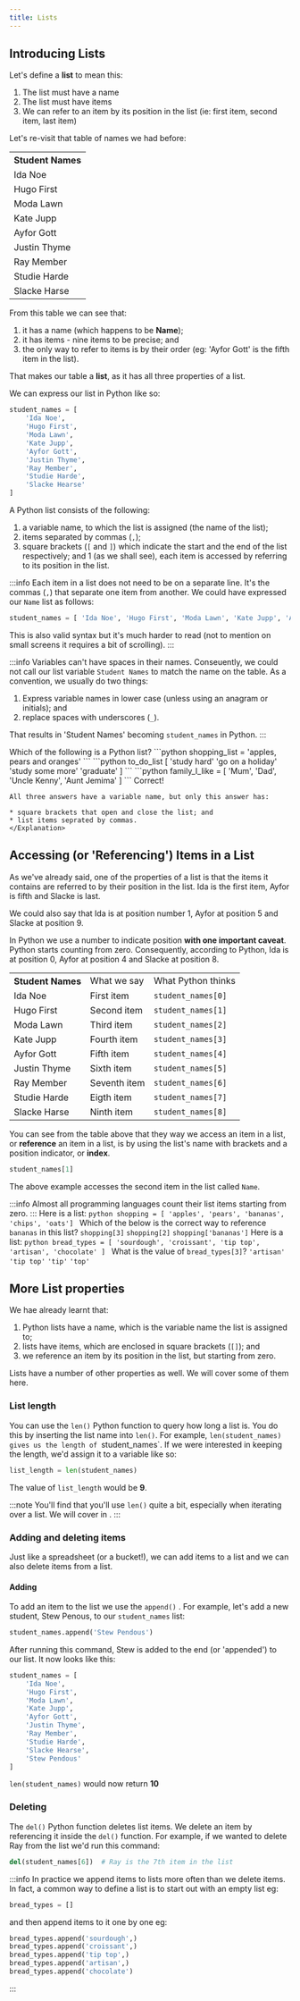 ```yaml
---
title: Lists
---
```


## Introducing Lists
Let's define a **list** to mean this:

1. The list must have a name
2. The list must have items
3. We can refer to an item by its position in the list (ie: first item, second item, last item)

Let's re-visit that table of names we had before:
<table className="complexDataTableExamples">
    <tr><th>Student Names</th></tr>
    <tr><td>Ida Noe</td></tr>
    <tr><td>Hugo First</td></tr>
    <tr><td>Moda Lawn</td></tr>
    <tr><td>Kate Jupp</td></tr>
    <tr><td>Ayfor Gott</td></tr>
    <tr><td>Justin Thyme</td></tr>
    <tr><td>Ray Member</td></tr>
    <tr><td>Studie Harde</td></tr>
    <tr><td>Slacke Harse</td></tr>
</table>
From this table we can see that:

1. it has a name (which happens to be **Name**);
2. it has items - nine items to be precise; and
3. the only way to refer to items is by their order (eg: 'Ayfor Gott' is the fifth item in the list).

That makes our table a **list**, as it has all three properties of a list.

We can express our list in Python like so:
```python
student_names = [
    'Ida Noe',
    'Hugo First',
    'Moda Lawn',
    'Kate Jupp',
    'Ayfor Gott',
    'Justin Thyme',
    'Ray Member',
    'Studie Harde',
    'Slacke Hearse'
]
```
A Python list consists of the following:
1. a variable name, to which the list is assigned (the name of the list);
1. items separated by commas (`,`);
1. square brackets (`[` and `]`) which indicate the start and the end of the list respectively; and
1 (as we shall see), each item is accessed by referring to its position in the list.

:::info
Each item in a list does not need to be on a separate line.  It's the commas (`,`) that separate
one item from another.  We could have expressed our `Name` list as follows:
```python
student_names = [ 'Ida Noe', 'Hugo First', 'Moda Lawn', 'Kate Jupp', 'Ayfor Gott', 'Justin Thyme', 'Ray Member', 'Studie Harde', 'Slacke Hearse' ]
```
This is also valid syntax but it's much harder to read (not to mention on small screens it
requires a bit of scrolling).
:::

:::info
Variables can't have spaces in their names.  Conseuently, we could not call our list variable
`Student Names` to match the name on the table.  As a convention, we usually do two things:

1. Express variable names in lower case (unless using an anagram or initials); and
1. replace spaces with underscores (`_`).

That results in 'Student Names' becoming `student_names` in Python.
:::

<Quizlet>
    Which of the following is a Python list?
    <Answer>
    ```python
    shopping_list = 'apples, pears and oranges'
    ```
    </Answer>
    <Answer>
    ```python
    to_do_list [ 
        'study hard'
        'go on a holiday'
        'study some more'
        'graduate'
    ]
    ```
    </Answer>
    <Answer isCorrect>
    ```python
    family_I_like = [
        'Mum',
        'Dad',
        'Uncle Kenny',
        'Aunt Jemima'
    ]
    ```
    </Answer>
    <Explanation correctAnswer>
    Correct!

    All three answers have a variable name, but only this answer has:

    * square brackets that open and close the list; and
    * list items seprated by commas.
    </Explanation>
</Quizlet>

## Accessing (or 'Referencing') Items in a List
As we've already said, one of the properties of a list is that the items it contains are 
referred to by their position in the list.  Ida is the first item, Ayfor is fifth and 
Slacke is last.

We could also say that Ida is at position number 1, Ayfor at position 5 and Slacke at 
position 9.

In Python we use a number to indicate position **with one important caveat**.  Python starts
counting from zero.  Consequently, according to Python, Ida is at position 0, Ayfor at position 4
and Slacke at position 8.

<table className="complexDataTableExamples">
    <tr>
        <th>Student Names</th>
        <td>What we say</td>
        <td>What Python thinks</td>
    </tr>
    <tr>
        <td>Ida Noe</td>
        <td>First item</td>
        <td>
            <code>student_names[0]</code>
        </td>
    </tr>
    <tr>
        <td>Hugo First</td>
        <td>Second item</td>
        <td>
            <code>student_names[1]</code>
        </td>
    </tr>
    <tr>
        <td>Moda Lawn</td>
        <td>Third item</td>
        <td>
            <code>student_names[2]</code>
        </td>
    </tr>
    <tr>
        <td>Kate Jupp</td>
        <td>Fourth item</td>
        <td>
            <code>student_names[3]</code>
        </td>
    </tr>
    <tr>
        <td>Ayfor Gott</td>
        <td>Fifth item</td>
        <td>
            <code>student_names[4]</code>
        </td>
    </tr>
    <tr>
        <td>Justin Thyme</td>
        <td>Sixth item</td>
        <td>
            <code>student_names[5]</code>
        </td>
    </tr>
    <tr>
        <td>Ray Member</td>
        <td>Seventh item</td>
        <td>
            <code>student_names[6]</code>
        </td>
    </tr>
    <tr>
        <td>Studie Harde</td>
        <td>Eigth item</td>
        <td>
            <code>student_names[7]</code>
        </td>
    </tr>
    <tr>
        <td>Slacke Harse</td>
        <td>Ninth item</td>
        <td>
            <code>student_names[8]</code>
        </td>
    </tr>
</table>

You can see from the table above that they way we access an item in a list, or **reference**
an item in a list, is by using the list's name with brackets and a position indicator, or **index**.
```python
student_names[1]
```
The above example accesses the second item in the list called `Name`.

:::info
Almost all programming languages count their list items starting from zero.
:::
<Quizlet>
    Here is a list:
    ```python
    shopping = [ 'apples', 'pears', 'bananas', 'chips', 'oats']
    ```
    Which of the below is the correct way to reference `bananas` in this list?
    <Answer>
    `shopping[3]`
    </Answer>
    <Answer isCorrect>
    `shopping[2]`
    </Answer>
    <Answer>
    `shopping['bananas']`
    </Answer>
</Quizlet>
<Quizlet>
    Here is a list:
    ```python
    bread_types = [
        'sourdough',
        'croissant',
        'tip top',
        'artisan',
        'chocolate'
    ]
    ```
    What is the value of `bread_types[3]`?
    <Answer isCorrect>
    `'artisan'`
    </Answer>
    <Answer>
    `'tip top'`
    </Answer>
    <Answer>
    `'tip'`
    </Answer>
    <Answer>
    `'top'`
    </Answer>
</Quizlet>

## More List properties
We hae already learnt that:
1. Python lists have a name, which is the variable name the list is assigned to;
1. lists have items, which are enclosed in square brackets (`[]`); and
1. we reference an item by its position in the list, but starting from zero.

Lists have a number of other properties as well.  We will cover some of them here.

### List length
You can use the `len()` Python function to query how long a list is.  You do this by 
inserting the list name into `len()`.  For example, `len(student_names) gives us the length
of `student_names`.  If we were interested in keeping the length, we'd assign it to a variable
like so:
```python
list_length = len(student_names)
```
The value of `list_length` would be **9**.

:::note
You'll find that you'll use `len()` quite a bit, especially when iterating over a list.  We
will cover <DisplayGlossaryItem item='iteration' /> in
<DisplayChapter chapter='chapter_06'/>.
:::

### Adding and deleting items
Just like a spreadsheet (or a bucket!), we can add items to a list and we can also delete items
from a list.

#### Adding
To add an item to the list we use the `append()` <DisplayGlossaryItem item='method' />.  For
example, let's add a new student, Stew Penous, to our `student_names` list:
```python
student_names.append('Stew Pendous')
```
After running this command, Stew is added to the end (or 'appended') to our list.  It now
looks like this:
```python
student_names = [
    'Ida Noe',
    'Hugo First',
    'Moda Lawn',
    'Kate Jupp',
    'Ayfor Gott',
    'Justin Thyme',
    'Ray Member',
    'Studie Harde',
    'Slacke Hearse',
    'Stew Pendous'
]
```
`len(student_names)` would now return **10**


### Deleting
The `del()` Python function deletes list items.  We delete an item by referencing it inside
the `del()` function.  For example, if we wanted to delete Ray from the list we'd run this
command: 
```python
del(student_names[6])  # Ray is the 7th item in the list
```
:::info
In practice we append items to lists more often than we delete items.  In fact, a common
way to define a list is to start out with an empty list eg:
```python
bread_types = []
```
and then append items to it one by one eg:
```python
bread_types.append('sourdough',)
bread_types.append('croissant',)
bread_types.append('tip top',)
bread_types.append('artisan',)
bread_types.append('chocolate')
```
:::